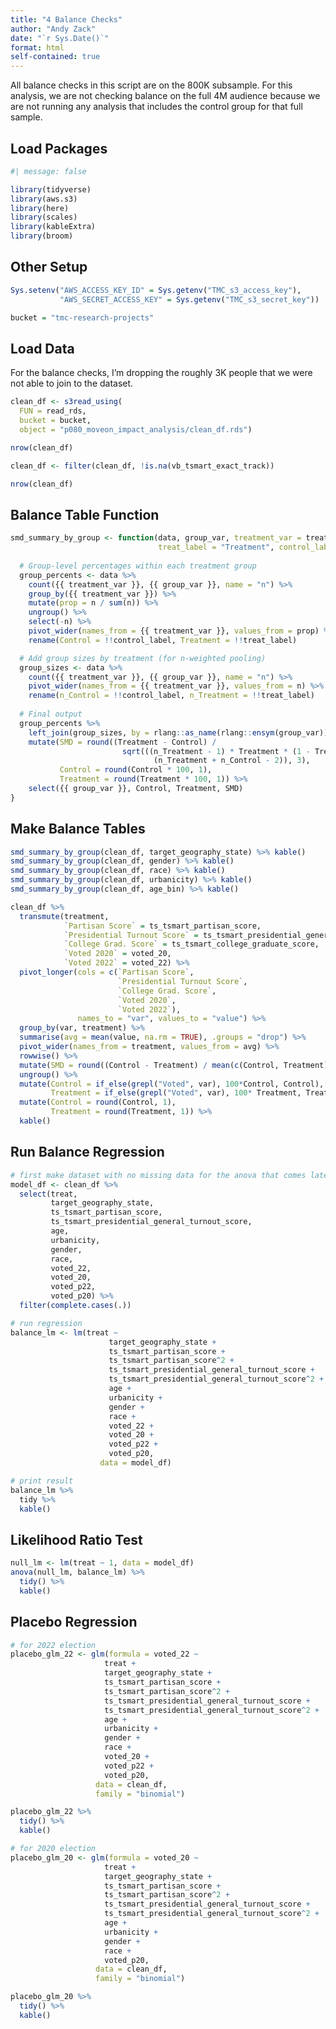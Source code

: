 ```yaml
---
title: "4 Balance Checks"
author: "Andy Zack"
date: "`r Sys.Date()`"
format: html
self-contained: true
---
```


All balance checks in this script are on the 800K subsample. For this analysis, we are not checking balance on the full 4M audience because we are not running any analysis that includes the control group for that full sample.

## Load Packages

```r
#| message: false

library(tidyverse)
library(aws.s3)
library(here)
library(scales)
library(kableExtra)
library(broom)
```

## Other Setup

```r
Sys.setenv("AWS_ACCESS_KEY_ID" = Sys.getenv("TMC_s3_access_key"),
           "AWS_SECRET_ACCESS_KEY" = Sys.getenv("TMC_s3_secret_key"))

bucket = "tmc-research-projects"
```

## Load Data

For the balance checks, I'm dropping the roughly 3K people that we were not able to join to the dataset.

```r
clean_df <- s3read_using(
  FUN = read_rds,
  bucket = bucket,
  object = "p080_moveon_impact_analysis/clean_df.rds")

nrow(clean_df)

clean_df <- filter(clean_df, !is.na(vb_tsmart_exact_track))

nrow(clean_df)
```

## Balance Table Function

```r
smd_summary_by_group <- function(data, group_var, treatment_var = treatment, 
                                 treat_label = "Treatment", control_label = "Control") {
  
  # Group-level percentages within each treatment group
  group_percents <- data %>%
    count({{ treatment_var }}, {{ group_var }}, name = "n") %>%
    group_by({{ treatment_var }}) %>%
    mutate(prop = n / sum(n)) %>%
    ungroup() %>%
    select(-n) %>%
    pivot_wider(names_from = {{ treatment_var }}, values_from = prop) %>%
    rename(Control = !!control_label, Treatment = !!treat_label)

  # Add group sizes by treatment (for n-weighted pooling)
  group_sizes <- data %>%
    count({{ treatment_var }}, {{ group_var }}, name = "n") %>%
    pivot_wider(names_from = {{ treatment_var }}, values_from = n) %>%
    rename(n_Control = !!control_label, n_Treatment = !!treat_label)
  
  # Final output
  group_percents %>%
    left_join(group_sizes, by = rlang::as_name(rlang::ensym(group_var))) %>%
    mutate(SMD = round((Treatment - Control) /
                         sqrt(((n_Treatment - 1) * Treatment * (1 - Treatment) + (n_Control  - 1) * Control  * (1 - Control)) /
                                (n_Treatment + n_Control - 2)), 3),
           Control = round(Control * 100, 1),
           Treatment = round(Treatment * 100, 1)) %>%
    select({{ group_var }}, Control, Treatment, SMD)
}
```

## Make Balance Tables

```r
smd_summary_by_group(clean_df, target_geography_state) %>% kable()
smd_summary_by_group(clean_df, gender) %>% kable()
smd_summary_by_group(clean_df, race) %>% kable()
smd_summary_by_group(clean_df, urbanicity) %>% kable()
smd_summary_by_group(clean_df, age_bin) %>% kable()
```

```r
clean_df %>%
  transmute(treatment,
            `Partisan Score` = ts_tsmart_partisan_score,
            `Presidential Turnout Score` = ts_tsmart_presidential_general_turnout_score,
            `College Grad. Score` = ts_tsmart_college_graduate_score,
            `Voted 2020` = voted_20,
            `Voted 2022` = voted_22) %>%
  pivot_longer(cols = c(`Partisan Score`,
                        `Presidential Turnout Score`,
                        `College Grad. Score`,
                        `Voted 2020`,
                        `Voted 2022`), 
               names_to = "var", values_to = "value") %>%
  group_by(var, treatment) %>%
  summarise(avg = mean(value, na.rm = TRUE), .groups = "drop") %>%
  pivot_wider(names_from = treatment, values_from = avg) %>%
  rowwise() %>%
  mutate(SMD = round((Control - Treatment) / mean(c(Control, Treatment), na.rm = TRUE), digits = 3)) %>%
  ungroup() %>%
  mutate(Control = if_else(grepl("Voted", var), 100*Control, Control),
         Treatment = if_else(grepl("Voted", var), 100* Treatment, Treatment)) %>%
  mutate(Control = round(Control, 1),
         Treatment = round(Treatment, 1)) %>%
  kable()
```

## Run Balance Regression

```r
# first make dataset with no missing data for the anova that comes later
model_df <- clean_df %>%
  select(treat,
         target_geography_state,
         ts_tsmart_partisan_score,
         ts_tsmart_presidential_general_turnout_score,
         age,
         urbanicity,
         gender,
         race,
         voted_22,
         voted_20,
         voted_p22,
         voted_p20) %>%
  filter(complete.cases(.))

# run regression
balance_lm <- lm(treat ~ 
                      target_geography_state +
                      ts_tsmart_partisan_score +
                      ts_tsmart_partisan_score^2 +
                      ts_tsmart_presidential_general_turnout_score +
                      ts_tsmart_presidential_general_turnout_score^2 +
                      age + 
                      urbanicity +
                      gender +
                      race +
                      voted_22 +
                      voted_20 +
                      voted_p22 +
                      voted_p20, 
                    data = model_df)

# print result
balance_lm %>% 
  tidy %>% 
  kable()
```

## Likelihood Ratio Test

```r
null_lm <- lm(treat ~ 1, data = model_df)
anova(null_lm, balance_lm) %>% 
  tidy() %>%
  kable()
```

## Placebo Regression

```r
# for 2022 election
placebo_glm_22 <- glm(formula = voted_22 ~ 
                     treat +
                     target_geography_state +
                     ts_tsmart_partisan_score +
                     ts_tsmart_partisan_score^2 +
                     ts_tsmart_presidential_general_turnout_score +
                     ts_tsmart_presidential_general_turnout_score^2 +
                     age + 
                     urbanicity +
                     gender +
                     race +
                     voted_20 +
                     voted_p22 +
                     voted_p20, 
                   data = clean_df,
                   family = "binomial")

placebo_glm_22 %>%
  tidy() %>%
  kable()

# for 2020 election
placebo_glm_20 <- glm(formula = voted_20 ~ 
                     treat +
                     target_geography_state +
                     ts_tsmart_partisan_score +
                     ts_tsmart_partisan_score^2 +
                     ts_tsmart_presidential_general_turnout_score +
                     ts_tsmart_presidential_general_turnout_score^2 +
                     age + 
                     urbanicity +
                     gender +
                     race +
                     voted_p20, 
                   data = clean_df,
                   family = "binomial")

placebo_glm_20 %>%
  tidy() %>%
  kable()
```
